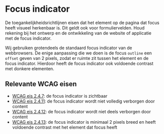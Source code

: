 
<Meta title="Docs/Designrichtlijnen/Focus indicator" />

# Focus indicator

De toegankelijkheidsrichtlijnen eisen dat het element op de pagina dat focus heeft visueel herkenbaar is. Dit geldt ook voor formuliervelden. Houd rekening bij het ontwerp en de ontwikkeling van de website of applicatie met de focus indicator.

Wij gebruiken grotendeels de standaard focus indicator van de webbrowsers. De enige aanpassing die we doen is de focus `outline` een `offset` geven van 2 pixels, zodat er ruimte zit tussen het element en de focus indicator. Hierdoor heeft de focus indicator ook voldoende contrast met donkere elementen.

## Relevante WCAG eisen

- [WCAG eis 2.4.7](https://www.w3.org/TR/WCAG22/#focus-visible): de focus indicator is zichtbaar
- [WCAG eis 2.4.11](https://www.w3.org/TR/WCAG22/#focus-not-obscured-minimum): de focus indicator wordt niet volledig verborgen door content
- [WCAG eis 2.4.12](https://www.w3.org/TR/WCAG22/#focus-not-obscured-enhanced): de focus indicator wordt niet deels verborgen door content
- [WCAG eis 2.4.13](https://www.w3.org/TR/WCAG22/#focus-appearance): de focus indicator is minimaal 2 pixels breed en heeft voldoende contrast met het element dat focus heeft
